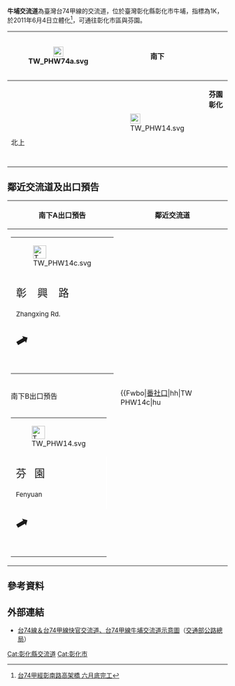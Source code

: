 {{Infobox Taiwan Highway IC
| name = 牛埔交流道
| name_en = Niupu Interchange
| rd_type = PH
| rd_number = 74a
| exit = 1
| exit_name = 牛埔
| location = [[臺灣|臺灣]][[彰化縣|彰化縣]][[彰化市|彰化市]]牛埔
| connect = {{Jct|country=TWN|PH|14}}<br>{{Jct|country=TWN|PH|14c}}（僅南出北入）
| goto = 彰化市、[[芬園鄉|芬園鄉]]
| class = 雙葉型（往[[File:TW_PHW14c.svg|20px]]）<br>簡易鑽石型（往[[File:TW_PHW14.svg|20px]]）
| time = 2002年5月5日（往[[File:TW_PHW14.svg|20px]]平交路口）<br>2007年2月13日（往[[File:TW_PHW14c.svg|20px]]匝道）<br>2011年6月4日（往[[File:TW_PHW14.svg|20px]]立體化）
}}
'''牛埔交流道'''為臺灣台74甲線的交流道，位於臺灣彰化縣彰化市牛埔，指標為1K，於2011年6月4日立體化<ref>[https://www.epochtimes.com/b5/11/5/17/n3259685.htm 台74甲經彰南路高架橋 六月底完工]</ref>，可通往彰化市區與芬園。
{|class="wikitable" style="text-align:center"
! rowspan="3" | [[File:TW_PHW74a.svg|23px]]
| rowspan="2" | 南下
| 
| colspan="2" | [[File:TW_PHW14c.svg|23px]]'''彰興路'''
|-
| {{Taiwan Highway IC|1B|牛埔}}
|  rowspan="2" | [[File:TW_PHW14.svg|23px]]
| '''芬園　彰化'''
|-
| 北上
| 
| '''彰化市區　芬園'''
|}

== 鄰近交流道及出口預告 ==
{|class="toccolours" border="1" cellpadding="4" style="margin:0 auto; border-collapse:collapse; text-align:center; white-space:nowrap"
! 南下A出口預告 !! 鄰近交流道
|-
|
{|align="center" style="width:160px; background-color:#007F00; text-align:center; color:#FFF; font-weight:bold"
| <div style="margin:3px">[[File:TW_PHW14c.svg|30px]]</div>
|-
| style="line-height:24px; font-size:24px" | <div style="word-spacing:18px">彰 興 路</div><div style="font-size:15px">Zhangxing Rd.</div>
|-
| <div style="margin-bottom:6px; line-height:24px; font-size:36px; transform:rotate(15deg)">⬈</div>
|}
| rowspan="3" |
{{Start expwy box|[[台灣省道|台灣省道]]}}
{{S-expwy IC|[[快官交流道|快官交流道]]|（公路起點）}}
{{S-line|{{Jct|country=TWN|PH|74a}}|1k|#003876}}
{{S-expwy IC|田坑路一段平交路口|往　水月台路平交路口}}
{{Illus}}
{{Fwi|Full|0|快官}}
{{Fwh|phs}}
{{Fwm|TW PHW74a}}
{{Fwh|phs}}
{{Fwbo|[[番社口|番社口]]|hh|TW PHW14c|hu|||hh|TW PHW14c|[[快官|快官]]}}
{{Fwbe|[[彰化市|彰化]]|hh|TW PHW14|Full|1B|牛埔|hh|TW PHW14|[[芬園鄉|芬園]]}}
{{Fwh|phs}}
{{Fwm|TW PHW74a}}
{{Fwh|phs}}
{{Fwi2|cr|4|田坑路一段}}
{{Fwd|ph|[[花壇鄉|花壇]]}}
{{Fwed}}
|-
! style="height:0" | 南下B出口預告
|-
| style="text-align:right; font-size:15px" | {{Taiwan Highway IC|1B|牛埔}}
{|style="width:190px; background-color:#007F00; text-align:center; color:#FFF; font-weight:bold"
| colspan="2" | <div style="margin-top:6px; margin-bottom:3px">[[File:TW_PHW14.svg|30px]]</div>
|-
| style="width:90px; border-right:2px solid #FFF; line-height:24px; font-size:24px; word-spacing:12px" | 芬 園<div style="font-size:15px">Fenyuan</div>
| style="width:90px; line-height:24px; font-size:24px; word-spacing:12px" | 彰 化<div style="font-size:15px">Changhua</div>
|-
| colspan="2" | <div style="margin-bottom:6px; line-height:30px; font-size:36px; transform:rotate(15deg)">⬈</div>
|}
|}

== 參考資料 ==
{{Reflist}}

== 外部連結 ==
* [https://www.thb.gov.tw/resource/upload/Expressway/40a25ca5-0c0b-41ca-a091-32960004a81f.jpg 台74線＆台74甲線快官交流道、台74甲線牛埔交流道示意圖]（[[交通部公路總局|交通部公路總局]]）

{{台74甲線}}

[[Cat:彰化縣交流道|Cat:彰化縣交流道]]
[[Cat:彰化市|Cat:彰化市]]